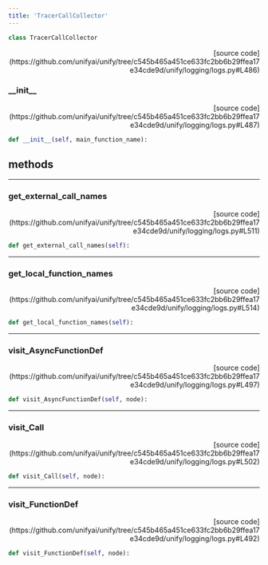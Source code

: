 ```yaml
---
title: 'TracerCallCollector'
---
```


```python
class TracerCallCollector
```

<p align="right">[source code](https://github.com/unifyai/unify/tree/c545b465a451ce633fc2bb6b29ffea17e34cde9d/unify/logging/logs.py#L486)</p>



### \_\_init\_\_

<p align="right">[source code](https://github.com/unifyai/unify/tree/c545b465a451ce633fc2bb6b29ffea17e34cde9d/unify/logging/logs.py#L487)</p>

```python
def __init__(self, main_function_name):
```



## methods

---

### get\_external\_call\_names

<p align="right">[source code](https://github.com/unifyai/unify/tree/c545b465a451ce633fc2bb6b29ffea17e34cde9d/unify/logging/logs.py#L511)</p>

```python
def get_external_call_names(self):
```



---

### get\_local\_function\_names

<p align="right">[source code](https://github.com/unifyai/unify/tree/c545b465a451ce633fc2bb6b29ffea17e34cde9d/unify/logging/logs.py#L514)</p>

```python
def get_local_function_names(self):
```



---

### visit\_AsyncFunctionDef

<p align="right">[source code](https://github.com/unifyai/unify/tree/c545b465a451ce633fc2bb6b29ffea17e34cde9d/unify/logging/logs.py#L497)</p>

```python
def visit_AsyncFunctionDef(self, node):
```



---

### visit\_Call

<p align="right">[source code](https://github.com/unifyai/unify/tree/c545b465a451ce633fc2bb6b29ffea17e34cde9d/unify/logging/logs.py#L502)</p>

```python
def visit_Call(self, node):
```



---

### visit\_FunctionDef

<p align="right">[source code](https://github.com/unifyai/unify/tree/c545b465a451ce633fc2bb6b29ffea17e34cde9d/unify/logging/logs.py#L492)</p>

```python
def visit_FunctionDef(self, node):
```

